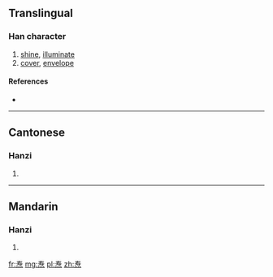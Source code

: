 {{also|燾}}
==Translingual==

===Han character===
{{Han char|rn=86|rad=火|as=07|sn=11|four=|canj=手戈火 (QIF), X手戈火 (XQIF)}}

# [[shine]], [[illuminate]]
# [[cover]], [[envelope]]

====References====
* {{Han ref|kx=0673.111|hdz=32206.130|uh=7118|ud=28952}}

----

==Cantonese==

===Hanzi===
{{yue-hanzi|jyut=[[dou6]], [[tou4]]|y=dou6, tou4|tra=燾}}

# {{defn|lang=yue|sort=火07}}

----

==Mandarin==

===Hanzi===
{{cmn-hanzi|tra=燾|pin=[[chóu]] ([[chou2]])|wg=ch'ou<sup>2</sup>}}

# {{defn|lang=cmn|sort=火07}}

[[fr:焘]]
[[mg:焘]]
[[pl:焘]]
[[zh:焘]]